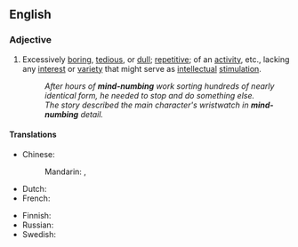 {{also|mindnumbing}}

==English==

===Adjective===
{{head|en|adjective|head=[[mind]]-[[numbing]]}}

# {{lb|en|idiomatic}} Excessively [[boring]], [[tedious]], or [[dull]]; [[repetitive]]; of an [[activity]], etc., lacking any [[interest]] or [[variety]] that might serve as [[intellectual]] [[stimulation]].
#: ''After hours of '''mind-numbing''' work sorting hundreds of nearly identical form, he needed to stop and do something else.''
#: ''The story described the main character's wristwatch in '''mind-numbing''' detail.''

====Translations====
{{trans-top|excessively boring}}
* Chinese:
*: Mandarin: {{t|cmn|[[讓]][[人]][[心煩意亂]][[的]]|sc=Hani}}, {{t|cmn|[[让]][[人]][[心烦意乱]][[的]]|tr=ràng rén xīnfányìluàn de|sc=Hani}}
* Dutch: {{t+|nl|geestdodend}}
* French: {{t+|fr|abrutissant}}
{{trans-mid}}
* Finnish: {{t+|fi|turruttava}}
* Russian: {{t+|ru|отупля́ющий}}
* Swedish: {{t|sv|förslöande}} 
{{trans-bottom}}